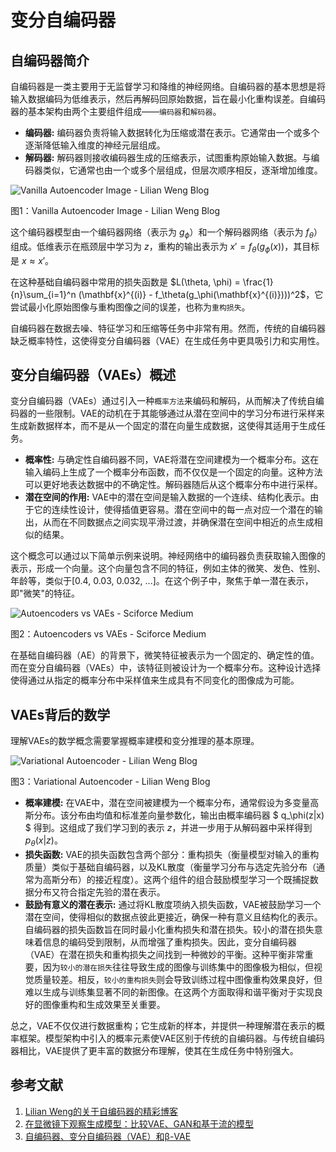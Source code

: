 # 变分自编码器

## 自编码器简介
自编码器是一类主要用于无监督学习和降维的神经网络。自编码器的基本思想是将输入数据编码为低维表示，然后再解码回原始数据，旨在最小化重构误差。自编码器的基本架构由两个主要组件组成——`编码器`和`解码器`。
* **编码器:** 编码器负责将输入数据转化为压缩或潜在表示。它通常由一个或多个逐渐降低输入维度的神经元层组成。
* **解码器:** 解码器则接收编码器生成的压缩表示，试图重构原始输入数据。与编码器类似，它通常也由一个或多个层组成，但层次顺序相反，逐渐增加维度。

<div class="flex justify-center">
    <img src="https://huggingface.co/datasets/hf-vision/course-assets/resolve/main/generative_models/autoencoder.png" alt="Vanilla Autoencoder Image - Lilian Weng Blog">
<p>图1：Vanilla Autoencoder Image - Lilian Weng Blog</p>
</div>

这个编码器模型由一个编码器网络（表示为 $g_\phi$）和一个解码器网络（表示为 $f_\theta$）组成。低维表示在瓶颈层中学习为 $z$，重构的输出表示为 $x' = f_\theta(g_\phi(x))$，其目标是 $x \approx x'$。

在这种基础自编码器中常用的损失函数是 $L(\theta, \phi) = \frac{1}{n}\sum_{i=1}^n (\mathbf{x}^{(i)} - f_\theta(g_\phi(\mathbf{x}^{(i)})))^2$，它尝试最小化原始图像与重构图像之间的误差，也称为`重构损失`。

自编码器在数据去噪、特征学习和压缩等任务中非常有用。然而，传统的自编码器缺乏概率特性，这使得变分自编码器（VAE）在生成任务中更具吸引力和实用性。

## 变分自编码器（VAEs）概述
变分自编码器（VAEs）通过引入一种`概率方法`来编码和解码，从而解决了传统自编码器的一些限制。VAE的动机在于其能够通过从潜在空间中的学习分布进行采样来生成新数据样本，而不是从一个固定的潜在向量生成数据，这使得其适用于生成任务。
* **概率性:** 与确定性自编码器不同，VAE将潜在空间建模为一个概率分布。这在输入编码上生成了一个概率分布函数，而不仅仅是一个固定的向量。这种方法可以更好地表达数据中的不确定性。解码器随后从这个概率分布中进行采样。
* **潜在空间的作用:** VAE中的潜在空间是输入数据的一个连续、结构化表示。由于它的连续性设计，使得插值更容易。潜在空间中的每一点对应一个潜在的输出，从而在不同数据点之间实现平滑过渡，并确保潜在空间中相近的点生成相似的结果。

这个概念可以通过以下简单示例来说明。神经网络中的编码器负责获取输入图像的表示，形成一个向量。这个向量包含不同的特征，例如主体的微笑、发色、性别、年龄等，类似于[0.4, 0.03, 0.032, ...]。在这个例子中，聚焦于单一潜在表示，即"微笑"的特征。
<div class="flex justify-center">
    <img src="https://huggingface.co/datasets/hf-vision/course-assets/resolve/main/generative_models/comparison.png" alt="Autoencoders vs VAEs - Sciforce Medium">
<p>图2：Autoencoders vs VAEs - Sciforce Medium</p>
</div>

在基础自编码器（AE）的背景下，微笑特征被表示为一个固定的、确定性的值。而在变分自编码器（VAEs）中，该特征则被设计为一个概率分布。这种设计选择使得通过从指定的概率分布中采样值来生成具有不同变化的图像成为可能。

## VAEs背后的数学
理解VAEs的数学概念需要掌握概率建模和变分推理的基本原理。
<div class="flex justify-center">
    <img src="https://huggingface.co/datasets/hf-vision/course-assets/resolve/main/generative_models/vae.png" alt="Variational Autoencoder - Lilian Weng Blog">
<p>图3：Variational Autoencoder - Lilian Weng Blog</p>
</div>

* **概率建模:** 在VAE中，潜在空间被建模为一个概率分布，通常假设为多变量高斯分布。该分布由均值和标准差向量参数化，输出由概率编码器 $ q_\phi(z|x) $ 得到。这组成了我们学习到的表示 $z$，并进一步用于从解码器中采样得到 $p_\theta(x|z)$。
* **损失函数:** VAE的损失函数包含两个部分：重构损失（衡量模型对输入的重构质量）类似于基础自编码器，以及KL散度（衡量学习分布与选定先验分布（通常为高斯分布）的接近程度）。这两个组件的组合鼓励模型学习一个既捕捉数据分布又符合指定先验的潜在表示。
* **鼓励有意义的潜在表示:** 通过将KL散度项纳入损失函数，VAE被鼓励学习一个潜在空间，使得相似的数据点彼此更接近，确保一种有意义且结构化的表示。自编码器的损失函数旨在同时最小化重构损失和潜在损失。较小的潜在损失意味着信息的编码受到限制，从而增强了重构损失。因此，变分自编码器（VAE）在潜在损失和重构损失之间找到一种微妙的平衡。这种平衡非常重要，因为`较小的潜在损失`往往导致生成的图像与训练集中的图像极为相似，但视觉质量较差。相反，`较小的重构损失`则会导致训练过程中图像重构效果良好，但难以生成与训练集显著不同的新图像。在这两个方面取得和谐平衡对于实现良好的图像重构和生成效果至关重要。

总之，VAE不仅仅进行数据重构；它生成新的样本，并提供一种理解潜在表示的概率框架。模型架构中引入的概率元素使VAE区别于传统的自编码器。与传统自编码器相比，VAE提供了更丰富的数据分布理解，使其在生成任务中特别强大。

## 参考文献
1. [Lilian Weng的关于自编码器的精彩博客](https://lilianweng.github.io/posts/2018-08-12-vae/)
2. [在显微镜下观察生成模型：比较VAE、GAN和基于流的模型](https://medium.com/sciforce/generative-models-under-a-microscope-comparing-vaes-gans-and-flow-based-models-344f20085d83)
3. [自编码器、变分自编码器（VAE）和β-VAE](https://medium.com/@rushikesh.shende/autoencoders-variational-autoencoders-vae-and-%CE%B2-vae-ceba9998773d)